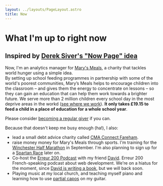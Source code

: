 ```yaml
---
layout: ../layouts/PageLayout.astro
title: Now
---
```


# What I'm up to right now
## Inspired by [Derek Siver's "Now Page" idea](https://nownownow.com/)

Now, I'm an analytics manager for [Mary's Meals](https://www.marysmeals.org/), a charity that tackles world hunger using a simple idea.  
By setting up school feeding programmes in partnership with some of the world's poorest communities, Mary’s Meals helps to encourage children into the classroom – and gives them the energy to concentrate on lessons – so they can gain an education that can help them work towards a brighter future. 
We serve more than 2 million children every school day in the most deprive areas in the workd ([see where we work](https://www.marysmeals.org/what-we-do/where-we-work)). **It only takes £19.15 to feed a child in a place of education for a whole school year**. 

Please consider [becoming a regular giver](https://www.marysmeals.org/get-involved/donate/become-a-regular-giver) if you can.

Because that doesn't keep me busy enough (ha!), I also:
- lead a small debt advice charity called [CMA Connect Fareham](https://cmaconnectfareham.org/).
- raise money money for Mary's Meals through sports. I'm training for the [Winchester Half Marathon](https://www.winchesterhalf.co.uk/) in September. I'm also planning to sign up for a [Spartan Race](https://www.spartan.com/) later on. 
- Co-host the [Erreur 200 Podcast](https://erreur200.com/) with my friend [David](https://thedaviddias.com/). Erreur 200 French-speaking podcast about web development. We're on a hiatus for the moment, since [David is writing a book](https://thedaviddias.substack.com/p/im-writing-a-book), but we will back soon.
- Playing music at my local church, and teaching myself piano and learning how to use [partial capos](https://partialcapo.com/) on my guitar.